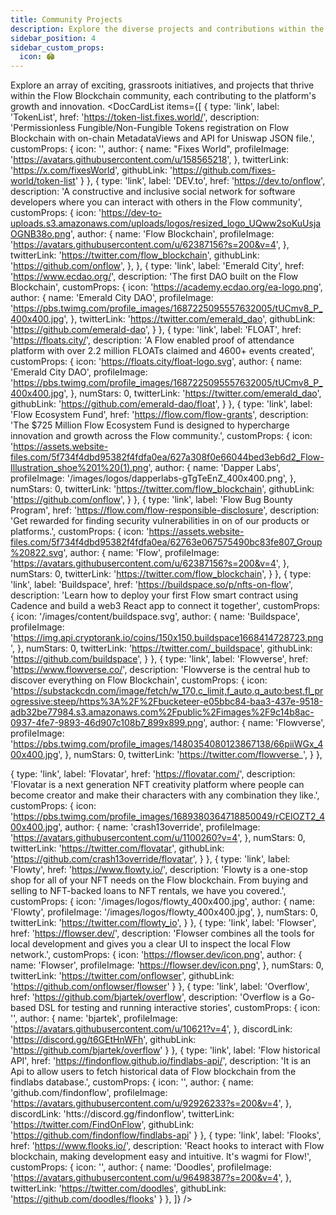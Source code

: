 ```yaml
---
title: Community Projects
description: Explore the diverse projects and contributions within the Flow Blockchain community.
sidebar_position: 4
sidebar_custom_props:
  icon: 🏟️
---
```



Explore an array of exciting, grassroots initiatives, and projects that thrive within the Flow Blockchain community, each contributing to the platform's growth and innovation.
<DocCardList items={[
  {
    type: 'link',
    label: 'TokenList',
    href: 'https://token-list.fixes.world/',
    description: 'Permissionless Fungible/Non-Fungible Tokens registration on Flow Blockchain with on-chain MetadataViews and API for Uniswap JSON file.',
    customProps: {
      icon: '',
      author: {
        name: "Fixes World",
        profileImage: 'https://avatars.githubusercontent.com/u/158565218',
      },
      twitterLink: 'https://x.com/fixesWorld',
      githubLink: 'https://github.com/fixes-world/token-list'
    }
  },
  {
    type: 'link',
    label: 'DEV.to',
    href: 'https://dev.to/onflow',
    description: 'A constructive and inclusive social network for software developers where you can interact with others in the Flow community',
    customProps: {
      icon: 'https://dev-to-uploads.s3.amazonaws.com/uploads/logos/resized_logo_UQww2soKuUsjaOGNB38o.png',
      author: {
        name: 'Flow Blockchain',
        profileImage:
          'https://avatars.githubusercontent.com/u/62387156?s=200&v=4',
      },
      twitterLink: 'https://twitter.com/flow_blockchain',
      githubLink: 'https://github.com/onflow',
    },
  },
  {
    type: 'link',
    label: 'Emerald City',
    href: 'https://www.ecdao.org/',
    description: 'The first DAO built on the Flow Blockchain',
    customProps: {
      icon: 'https://academy.ecdao.org/ea-logo.png',
      author: {
        name: 'Emerald City DAO',
        profileImage:
          'https://pbs.twimg.com/profile_images/1687225095557632005/tUCmv8_P_400x400.jpg',
      },
      twitterLink: 'https://twitter.com/emerald_dao',
      githubLink: 'https://github.com/emerald-dao',
    }
  },
  {
    type: 'link',
    label: 'FLOAT',
    href: 'https://floats.city/',
    description: 'A Flow enabled proof of attendance platform with over 2.2 million FLOATs claimed and 4600+ events created',
    customProps: {
      icon: 'https://floats.city/float-logo.svg',
      author: {
        name: 'Emerald City DAO',
        profileImage:
          'https://pbs.twimg.com/profile_images/1687225095557632005/tUCmv8_P_400x400.jpg',
      },
      numStars: 0,
      twitterLink: 'https://twitter.com/emerald_dao',
      githubLink: 'https://github.com/emerald-dao/float',
    }
  },
  {
    type: 'link',
    label: 'Flow Ecosystem Fund',
    href: 'https://flow.com/flow-grants',
    description: 'The $725 Million Flow Ecosystem Fund is designed to hypercharge innovation and growth across the Flow community.',
    customProps: {
      icon: 'https://assets.website-files.com/5f734f4dbd95382f4fdfa0ea/627a308f0e66044bed3eb6d2_Flow-Illustration_shoe%201%20(1).png',
      author: {
        name: 'Dapper Labs',
        profileImage:
          '/images/logos/dapperlabs-gTgTeEnZ_400x400.png',
      },
      numStars: 0,
      twitterLink: 'https://twitter.com/flow_blockchain',
      githubLink: 'https://github.com/onflow',
    }
  },
  {
    type: 'link',
    label: 'Flow Bug Bounty Program',
    href: 'https://flow.com/flow-responsible-disclosure',
    description: 'Get rewarded for finding security vulnerabilities in on of our products or platforms.',
    customProps: {
      icon: 'https://assets.website-files.com/5f734f4dbd95382f4fdfa0ea/62763e067575490bc83fe807_Group%20822.svg',
      author: {
        name: 'Flow',
        profileImage:
          'https://avatars.githubusercontent.com/u/62387156?s=200&v=4',
      },
      numStars: 0,
      twitterLink: 'https://twitter.com/flow_blockchain',
    }
  },
  {
    type: 'link',
    label: 'Buildspace',
    href: 'https://buildspace.so/p/nfts-on-flow',
    description: 'Learn how to deploy your first Flow smart contract using Cadence and build a web3 React app to connect it together',
    customProps: {
      icon: '/images/content/buildspace.svg',
      author: {
        name: 'Buildspace',
        profileImage:
          'https://img.api.cryptorank.io/coins/150x150.buildspace1668414728723.png',
      },
      numStars: 0,
      twitterLink: 'https://twitter.com/_buildspace',
      githubLink: 'https://github.com/buildspace',
    }
  },
  {
    type: 'link',
    label: 'Flowverse',
    href: 'https://www.flowverse.co/',
    description: 'Flowverse is the central hub to discover everything on Flow Blockchain',
    customProps: {
      icon: 'https://substackcdn.com/image/fetch/w_170,c_limit,f_auto,q_auto:best,fl_progressive:steep/https%3A%2F%2Fbucketeer-e05bbc84-baa3-437e-9518-adb32be77984.s3.amazonaws.com%2Fpublic%2Fimages%2F9c14b8ac-0937-4fe7-9893-46d907c108b7_899x899.png',
      author: {
        name: 'Flowverse',
        profileImage:
          'https://pbs.twimg.com/profile_images/1480354080123867138/66piiWGx_400x400.jpg',
      },
      numStars: 0,
      twitterLink: 'https://twitter.com/flowverse_',
    }
  },

  {
    type: 'link',
    label: 'Flovatar',
    href: 'https://flovatar.com/',
    description: 'Flovatar is a next generation NFT creativity platform where people can become creator and make their characters with any combination they like.',
    customProps: {
      icon: 'https://pbs.twimg.com/profile_images/1689380364718850049/rCElOZT2_400x400.jpg',
      author: {
        name: 'crash13override',
        profileImage: 'https://avatars.githubusercontent.com/u/1100260?v=4',
      },
      numStars: 0,
      twitterLink: 'https://twitter.com/flovatar',
      githubLink: 'https://github.com/crash13override/flovatar',
    }
  },
  {
    type: 'link',
    label: 'Flowty',
    href: 'https://www.flowty.io/',
    description: 'Flowty is a one-stop shop for all of your NFT needs on the Flow blockchain. From buying and selling to NFT-backed loans to NFT rentals, we have you covered.',
    customProps: {
      icon: '/images/logos/flowty_400x400.jpg',
      author: {
        name: 'Flowty',
        profileImage:
          '/images/logos/flowty_400x400.jpg',
      },
      numStars: 0,
      twitterLink: 'https://twitter.com/flowty_io',
    }
  },
  {
    type: 'link',
    label: 'Flowser',
    href: 'https://flowser.dev/',
    description: 'Flowser combines all the tools for local development and gives you a clear UI to inspect the local Flow network.',
    customProps: {
      icon: 'https://flowser.dev/icon.png',
      author: {
        name: 'Flowser',
        profileImage:
          'https://flowser.dev/icon.png',
      },
      numStars: 0,
      twitterLink: 'https://twitter.com/onflowser',
      githubLink: 'https://github.com/onflowser/flowser'
    }
  },
  {
    type: 'link',
    label: 'Overflow',
    href: 'https://github.com/bjartek/overflow',
    description: 'Overflow is a Go-based DSL for testing and running interactive stories',
    customProps: {
      icon: '',
      author: {
        name: 'bjartek',
        profileImage:
          'https://avatars.githubusercontent.com/u/10621?v=4',
      },
      discordLink: 'https://discord.gg/t6GEtHnWFh',
      githubLink: 'https://github.com/bjartek/overflow'
    }
  },
  {
    type: 'link',
    label: 'Flow historical API',
    href: 'https://findonflow.github.io/findlabs-api/',
    description: 'It is an Api to allow users to fetch historical data of Flow blockchain from the findlabs database.',
    customProps: {
      icon: '',
      author: {
        name: 'github.com/findonflow',
        profileImage:
          'https://avatars.githubusercontent.com/u/92926233?s=200&v=4',
      },
      discordLink: 'htts://discord.gg/findonflow',
      twitterLink: 'https://twitter.com/FindOnFlow',
      githubLink: 'https://github.com/findonflow/findlabs-api'
    }
  },
  {
    type: 'link',
    label: 'Flooks',
    href: 'https://www.flooks.io/',
    description: 'React hooks to interact with Flow blockchain, making development easy and intuitive. It\'s wagmi for Flow!',
    customProps: {
      icon: '',
      author: {
        name: 'Doodles',
        profileImage:
          'https://avatars.githubusercontent.com/u/96498387?s=200&v=4',
      },
      twitterLink: 'https://twitter.com/doodles',
      githubLink: 'https://github.com/doodles/flooks'
    }
  },
]} />
